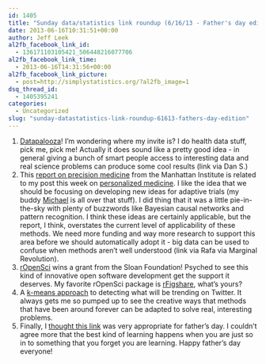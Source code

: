 ```yaml
---
id: 1405
title: "Sunday data/statistics link roundup (6/16/13 - Father's day edition!)"
date: 2013-06-16T10:31:51+00:00
author: Jeff Leek
al2fb_facebook_link_id:
  - 136171103105421_506448216077706
al2fb_facebook_link_time:
  - 2013-06-16T14:31:56+00:00
al2fb_facebook_link_picture:
  - post=http://simplystatistics.org/?al2fb_image=1
dsq_thread_id:
  - 1405395241
categories:
  - Uncategorized
slug: "sunday-datastatistics-link-roundup-61613-fathers-day-edition"
---
```

  1. <span style="line-height: 16px;"><a href="http://www.npr.org/blogs/health/2013/06/07/189565146/datapalooza-a-concept-a-conference-and-a-movement">Datapalooza</a>! I'm wondering where my invite is? I do health data stuff, pick me, pick me! Actually it does sound like a pretty good idea - in general giving a bunch of smart people access to interesting data and real science problems can produce some cool results (link via Dan S.)</span>
  2. This [report on precision medicine](http://www.manhattan-institute.org/pdf/fda_06.pdf) from the Manhattan Institute is related to my post this week on [personalized medicine](http://simplystatistics.org/2013/06/12/personalized-medicine-is-primarily-a-population-health-intervention/). I like the idea that we should be focusing on developing new ideas for adaptive trials (my buddy [Michael](http://people.csail.mit.edu/mrosenblum/Home.html) is all over that stuff). I did thing that it was a little pie-in-the-sky with plenty of buzzwords like Bayesian causal networks and pattern recognition. I think these ideas are certainly applicable, but the report, I think, overstates the current level of applicability of these methods. We need more funding and way more research to support this area before we should automatically adopt it - big data can be used to confuse when methods aren't well understood (link via Rafa via Marginal Revolution).
  3. [rOpenSci](http://ropensci.org/blog/2013/06/12/sloan/) wins a grant from the Sloan Foundation! Psyched to see this kind of innovative open software development get the support it deserves. My favorite rOpenSci package is [rFigshare](http://ropensci.org/packages/figshare.html), what's yours?
  4. A [k-means approach](http://snikolov.wordpress.com/2012/11/14/early-detection-of-twitter-trends/) to detecting what will be trending on Twitter. It always gets me so pumped up to see the creative ways that methods that have been around forever can be adapted to solve real, interesting problems.
  5. Finally, I [thought this link](http://www.brainpickings.org/index.php/2013/06/14/einstein-letter-to-son/) was very appropriate for father's day. I couldn't agree more that the best kind of learning happens when you are just so in to something that you forget you are learning. Happy father's day everyone!
